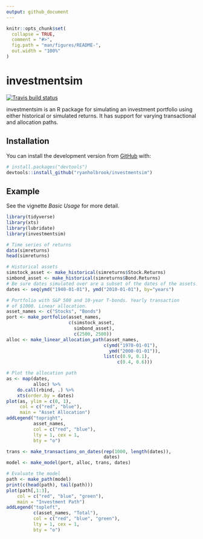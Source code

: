 ```yaml
---
output: github_document
---
```


<!-- README.md is generated from README.Rmd. Please edit that file -->

```r
knitr::opts_chunk$set(
  collapse = TRUE,
  comment = "#>",
  fig.path = "man/figures/README-",
  out.width = "100%"
)
```

# investmentsim

<!-- badges: start -->
[![Travis build status](https://travis-ci.org/ryanholbrook/investmentsim.svg?branch=master)](https://travis-ci.org/ryanholbrook/investmentsim)
<!-- badges: end -->


investmentsim is an R package  for simulating an investment portfolio using either historical or simulated returns. It has support for varying transactional and allocation paths.


## Installation

You can install the development version from [GitHub](https://github.com/) with:

``` r
# install.packages("devtools")
devtools::install_github("ryanholbrook/investmentsim")
```
## Example

See the vignette *Basic Usage* for more detail.

```r
library(tidyverse)
library(xts)
library(lubridate)
library(investmentsim)

# Time series of returns
data(simreturns)
head(simreturns)

# Historical assets
simstock_asset <- make_historical(simreturns$Stock.Returns)
simbond_asset <- make_historical(simreturns$Bond.Returns)
# Be sure dates simulated over are a subset of the dates of the assets.
dates <- seq(ymd("1940-01-01"), ymd("2010-01-01"), by="years")

# Portfolio with S&P 500 and 10-year T-bonds. Yearly transaction
# of $1000. Linear allocation.
asset_names <- c("Stocks", "Bonds")
port <- make_portfolio(asset_names,
                       c(simstock_asset,
                         simbond_asset),
                         c(2500, 2500))
alloc <- make_linear_allocation_path(asset_names,
                                    c(ymd("1970-01-01"),
                                      ymd("2000-01-01")),
                                    list(c(0.9, 0.1),
                                         c(0.4, 0.6)))
```

```r
# Plot the allocation path
as <- map(dates,
          alloc) %>%
    do.call(rbind, .) %>%
    xts(order.by = dates)
plot(as, ylim = c(0, 1),
     col = c("red", "blue"),
     main = "Asset Allocation")
addLegend("topright",
          asset_names,
          col = c("red", "blue"),
          lty = 1, cex = 1,
          bty = "o")

trans <- make_transactions_on_dates(rep(1000, length(dates)),
                                    dates)
model <- make_model(port, alloc, trans, dates)
```

```r
# Evaluate the model
path <- make_path(model)
print(c(head(path), tail(path)))
plot(path[,1:3],
    col = c("red", "blue", "green"),
    main = "Investment Path")
addLegend("topleft",
          c(asset_names, "Total"),
          col = c("red", "blue", "green"),
          lty = 1, cex = 1,
          bty = "o")
```
